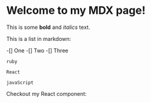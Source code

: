 # Welcome to my MDX page!
 
This is some **bold** and _italics_ text.
 
This is a list in markdown:
 
-[] One
-[] Two
-[] Three

```
ruby

React

javaScript
```
 
Checkout my React component:
